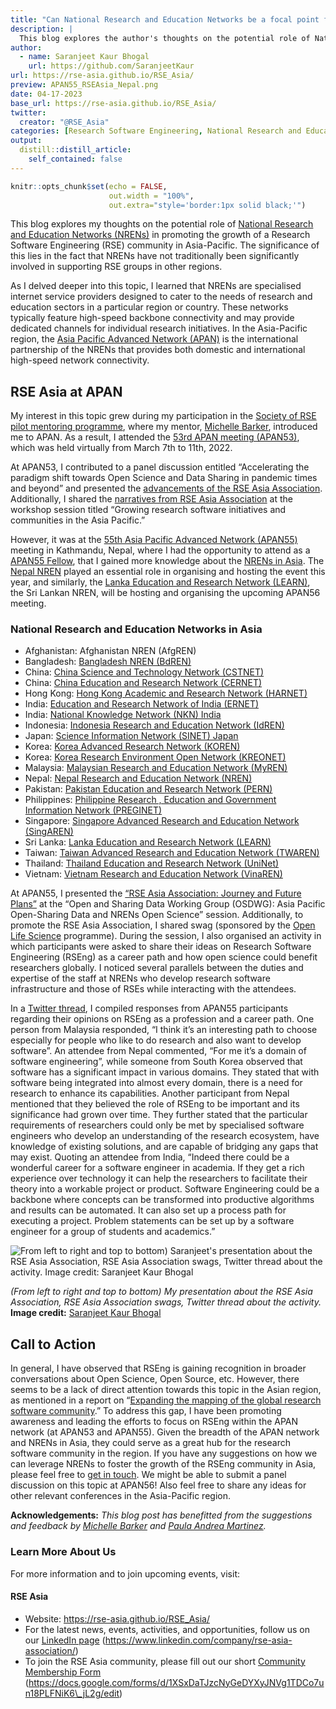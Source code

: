 ```yaml
---
title: "Can National Research and Education Networks be a focal point for Research Software Engineers in some regions?"
description: |
  This blog explores the author's thoughts on the potential role of National Research and Education Networks (NRENs) in promoting the growth of a Research Software Engineering (RSE) community in Asia-Pacific.
author:
  - name: Saranjeet Kaur Bhogal
    url: https://github.com/SaranjeetKaur
url: https://rse-asia.github.io/RSE_Asia/
preview: APAN55_RSEAsia_Nepal.png
date: 04-17-2023
base_url: https://rse-asia.github.io/RSE_Asia/
twitter:
  creator: "@RSE_Asia"
categories: [Research Software Engineering, National Research and Education Network, NREN, Community Building, Experience Blog]
output:
  distill::distill_article:
    self_contained: false
---
```


```r
knitr::opts_chunk$set(echo = FALSE,
                      out.width = "100%",
                      out.extra="style='border:1px solid black;'")
```

This blog explores my thoughts on the potential role of [National Research and Education Networks (NRENs)](https://en.wikipedia.org/wiki/National_research_and_education_network) in promoting the growth of a Research Software Engineering (RSE) community in Asia-Pacific. The significance of this lies in the fact that NRENs have not traditionally been significantly involved in supporting RSE groups in other regions.

As I delved deeper into this topic, I learned that NRENs are specialised internet service providers designed to cater to the needs of research and education sectors in a particular region or country. These networks typically feature high-speed backbone connectivity and may provide dedicated channels for individual research initiatives. In the Asia-Pacific region, the [Asia Pacific Advanced Network (APAN)](https://apan.net) is the international partnership of the NRENs that provides both domestic and international high-speed network connectivity.

## RSE Asia at APAN

My interest in this topic grew during my participation in the [Society of RSE pilot mentoring programme](https://society-rse.org/events/pilot-mentoring-programme/), where my mentor, [Michelle Barker](https://www.linkedin.com/in/michelledbarker/), introduced me to APAN. As a result, I attended the [53rd APAN meeting (APAN53)](https://apan53.apan.net), which was held virtually from March 7th to 11th, 2022.

At APAN53, I contributed to a panel discussion entitled "Accelerating the paradigm shift towards Open Science and Data Sharing in pandemic times and beyond" and presented the [advancements of the RSE Asia Association](https://zenodo.org/record/7698570#.ZDV0Hi8Rp-U). Additionally, I shared the [narratives from RSE Asia Association](https://zenodo.org/record/7698591#.ZDV0Uy8Rp-U) at the workshop session titled "Growing research software initiatives and communities in the Asia Pacific."

However, it was at the [55th Asia Pacific Advanced Network (APAN55)](https://apan55.apan.net/) meeting in Kathmandu, Nepal, where I had the opportunity to attend as a [APAN55 Fellow](http://apan.net/fellowship/), that I gained more knowledge about the [NRENs in Asia](#national-research-and-education-networks-in-asia). The [Nepal NREN](https://www.nren.net.np) played an essential role in organising and hosting the event this year, and similarly, the [Lanka Education and Research Network (LEARN)](https://www.ac.lk), the Sri Lankan NREN, will be hosting and organising the upcoming APAN56 meeting.

### National Research and Education Networks in Asia

- Afghanistan: Afghanistan NREN (AfgREN)
- Bangladesh: [Bangladesh NREN (BdREN)](https://www.bdren.net.bd)
- China: [China Science and Technology Network (CSTNET)](https://www.cstcloud.net/cstnet.htm)
- China: [China Education and Research Network (CERNET)](https://www.edu.cn/english/)
- Hong Kong: [Hong Kong Academic and Research Network (HARNET)](https://www.jucc.edu.hk/harnet/)
- India: [Education and Research Network of India (ERNET)](https://ernet.in) 
- India: [National Knowledge Network (NKN) India](https://nkn.gov.in/en/)  
- Indonesia: [Indonesia Research and Education Network (IdREN)](https://idren.id)    
- Japan: [Science Information Network (SINET) Japan](https://www.sinet.ad.jp/en/aboutsinet-en)  
- Korea: [Korea Advanced Research Network (KOREN)](https://www.koren.kr/eng/index.asp)  
- Korea: [Korea Research Environment Open Network (KREONET)](https://www.kreonet.net/eng/)  
- Malaysia: [Malaysian Research and Education Network (MyREN)](https://www.myren.net.my)    
- Nepal: [Nepal Research and Education Network (NREN)](https://www.nren.net.np)    
- Pakistan: [Pakistan Education and Research Network (PERN)](https://pern.edu.pk)    
- Philippines: [Philippine Research , Education and Government Information Network (PREGINET)](https://asti.dost.gov.ph/projects/preginet/)   
- Singapore: [Singapore Advanced Research and Education Network (SingAREN)](https://www.singaren.net.sg)     
- Sri Lanka: [Lanka Education and Research Network (LEARN)](https://www.ac.lk)  
- Taiwan: [Taiwan Advanced Research and Education Network (TWAREN)](https://www.twaren.net/english/) 
- Thailand: [Thailand Education and Research Network (UniNet)](https://www.uni.net.th)    
- Vietnam: [Vietnam Research and Education Network (VinaREN)](https://www.vista.gov.vn/vinaren.html) 

At APAN55, I presented the ["RSE Asia Association: Journey and Future Plans"](https://zenodo.org/record/7817687) at the “Open and Sharing Data Working Group (OSDWG): Asia Pacific Open-Sharing Data and NRENs Open Science” session. Additionally, to promote the RSE Asia Association, I shared swag (sponsored by the [Open Life Science](https://openlifesci.org) programme). During the session, I also organised an activity in which participants were asked to share their ideas on Research Software Engineering (RSEng) as a career path and how open science could benefit researchers globally. I noticed several parallels between the duties and expertise of the staff at NRENs who develop research software infrastructure and those of RSEs while interacting with the attendees.

In a [Twitter thread](https://twitter.com/RSE_Asia/status/1635942735948414978?s=20), I compiled responses from APAN55 participants regarding their opinions on RSEng as a profession and a career path. One person from Malaysia responded, "I think it's an interesting path to choose especially for people who like to do research and also want to develop software". An attendee from Nepal commented, "For me it's a domain of software engineering”, while someone from South Korea observed that software has a significant impact in various domains. They stated that with software being integrated into almost every domain, there is a need for research to enhance its capabilities. Another participant from Nepal mentioned that they believed the role of RSEng to be important and its significance had grown over time. They further stated that the particular requirements of researchers could only be met by specialised software engineers who develop an understanding of the research ecosystem, have knowledge of existing solutions, and are capable of bridging any gaps that may exist. Quoting an attendee from India, "Indeed there could be a wonderful career for a software engineer in academia. If they get a rich experience over technology it can help the researchers to facilitate their theory into a workable project or product. Software Engineering could be a backbone where concepts can be transformed into productive algorithms and results can be automated. It can also set up a process path for executing a project. Problem statements can be set up by a software engineer for a group of students and academics."

<img src="APAN55_RSEAsia_Nepal.png" alt="From left to right and top to bottom) Saranjeet's presentation about the RSE Asia Association, RSE Asia Association swags, Twitter thread about the activity. Image credit: Saranjeet Kaur Bhogal"/>

_(From left to right and top to bottom) My presentation about the RSE Asia Association, RSE Asia Association swags, Twitter thread about the activity._ **Image credit:** [Saranjeet Kaur Bhogal](mailto:kaur.saranjeet3@gmail.com)

## Call to Action

In general, I have observed that RSEng is gaining recognition in broader conversations about Open Science, Open Source, etc. However, there seems to be a lack of direct attention towards this topic in the Asian region, as mentioned in a report on "[Expanding the mapping of the global research software community](/blog/2022-10/)." To address this gap, I have been promoting awareness and leading the efforts to focus on RSEng within the APAN network (at APAN53 and APAN55). Given the breadth of the APAN network and NRENs in Asia, they could serve as a great hub for the research software community in the region. If you have any suggestions on how we can leverage NRENs to foster the growth of the RSEng community in Asia, please feel free to [get in touch](mailto:kaur.saranjeet3@gmail.com). We might be able to submit a panel discussion on this topic at APAN56! Also feel free to share any ideas for other relevant conferences in the Asia-Pacific region.

**Acknowledgements:**
_This blog post has benefitted from the suggestions and feedback by [Michelle Barker](https://www.linkedin.com/in/michelledbarker/) and [Paula Andrea Martinez](https://www.linkedin.com/in/pambio/)._

### **Learn More About Us**

For more information and to join upcoming events, visit:

#### RSE Asia

-   Website: <https://rse-asia.github.io/RSE_Asia/>\
-   For the latest news, events, activities, and opportunities, follow us on our [LinkedIn page](https://www.linkedin.com/company/rse-asia-association/) (<https://www.linkedin.com/company/rse-asia-association/>)\
-   To join the RSE Asia community, please fill out our short [Community Membership Form](https://docs.google.com/forms/d/1XSxDaTJzcNyGeDYXyJNVg1TDCo7un18PLFNiK6_jL2g/edit) ([https://docs.google.com/forms/d/1XSxDaTJzcNyGeDYXyJNVg1TDCo7un18PLFNiK6\\\_jL2g/edit](https://docs.google.com/forms/d/1XSxDaTJzcNyGeDYXyJNVg1TDCo7un18PLFNiK6_jL2g/edit){.uri})
